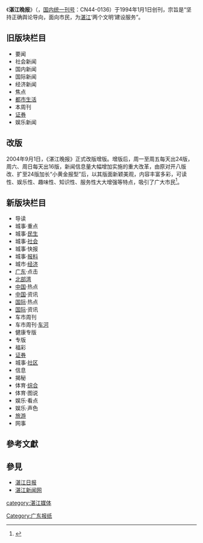 {{Infobox Newspaper
| name                = 湛江日報
| logo                = 
| image               = [[File:ZJGDFFESDX.JPG|290px]]
| caption             = 
| type                = 日報
| format              = 
| owners              = 
| publisher           = 湛江日报社
| founder             = 
| editor              = 
| president           = 
| chiefeditor         = 
| assoceditor         = 
| staff               = 
| foundation          = 1994年1月1日
| ceased publication  = 
| political           = 
| language            = 簡體中文
| price               = [[人民幣|人民幣]]1圓
| headquarters        = {{CHN}}[[广东省|广东省]][[湛江市|湛江市]]赤坎康宁路17号
| circulation         = 
| ISSN                = 
| website             = http://szb.gdzjdaily.com.cn
}}

《'''湛江晚报'''》（{{Lang-en|Zhanjiang Evening News}}，[[国内统一刊号|国内统一刊号]]：CN44-0136）于1994年1月1日创刊，宗旨是“坚持正确舆论导向，面向市民，为[[湛江|湛江]]‘两个文明’建设服务”。

== 旧版块栏目 ==
*要闻 
*社会新闻 
*国内新闻 
*国际新闻 
*经济新闻 
*焦点 
*[[都市生活|都市生活]] 
*本周刊 
*[[证券|证券]] 
*娱乐新闻

==改版==
2004年9月1日，《湛江晚报》正式改版增版。增版后，周一至周五每天出24版，周六、周日每天出16版，新闻信息量大幅增加实施的重大改革，由原对开八版改、扩至24版加长“小黄金报型”后，以其版面新颖美观，内容丰富多彩，可读性、娱乐性、趣味性、知识性、服务性大大增强等特点，吸引了广大市民<ref>{{cite web| url =http://www.gdzjdaily.com.cn/other/zjrbjj/zjrb.htm| title =湛江在线简介| work =湛江新闻网_关于我们| publisher =| author =| accessdate =2009-07-03| deadurl =yes| archiveurl =https://web.archive.org/web/20120303100644/http://www.gdzjdaily.com.cn/other/zjrbjj/zjrb.htm| archivedate =2012年3月3日| df =}}</ref>。

==新版块栏目==
{{Div col}}
*导读
*城事·重点
*城事·[[民生|民生]]
*城事·[[社会|社会]]
*城事·快报
*城事·[[报料|报料]]
*城市·[[经济|经济]]
*[[广东|广东]]·点击
*[[北部湾|北部湾]]
*[[中国|中国]]·热点
*[[中国|中国]]·资讯  
*[[国际|国际]]·热点  
*[[国际|国际]]·资讯 
*车市周刊
*车市周刊·[[车河|车河]] 
*健康专版 
*专版 
*福彩  
*[[证券|证券]]  
*城事·[[社区|社区]]  
*信息  
*揭秘  
*体育·[[综合|综合]]  
*体育·图说  
*娱乐·看点  
*娱乐·声色 
*[[旅游|旅游]]
*网事
{{Div col end}}

==參考文獻==
{{Reflist}}

== 參見 ==
*[[湛江日报|湛江日报]]
*[[湛江新闻网|湛江新闻网]]

{{Newspaper-stub}}

[[category:湛江媒体|category:湛江媒体]]
[[Category:广东报纸|Category:广东报纸]]